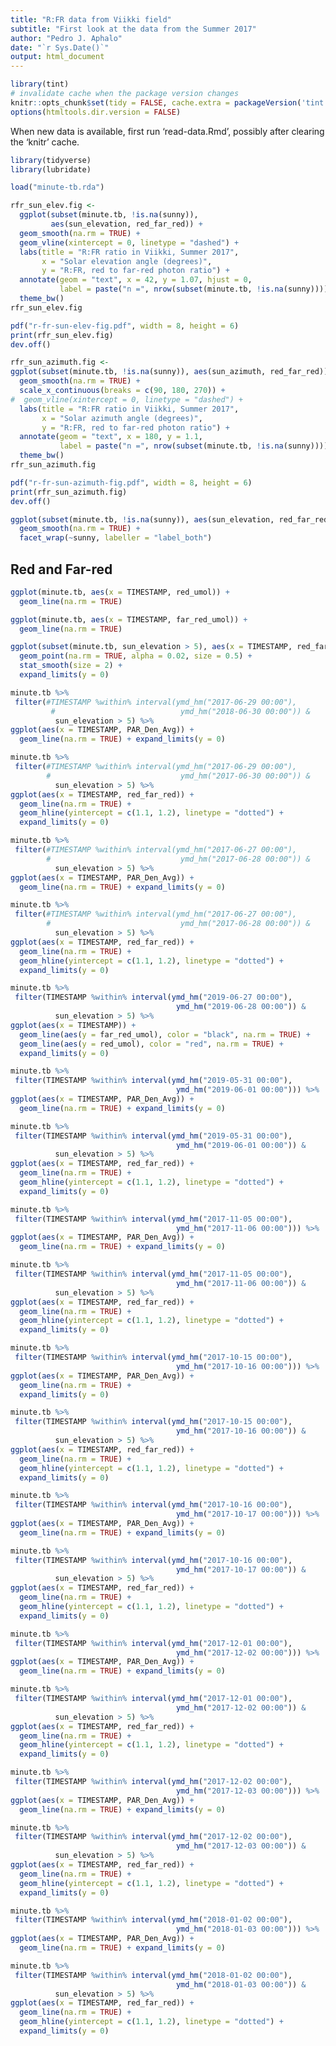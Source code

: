 ```yaml
---
title: "R:FR data from Viikki field"
subtitle: "First look at the data from the Summer 2017"
author: "Pedro J. Aphalo"
date: "`r Sys.Date()`"
output: html_document
---
```


```r
library(tint)
# invalidate cache when the package version changes
knitr::opts_chunk$set(tidy = FALSE, cache.extra = packageVersion('tint'))
options(htmltools.dir.version = FALSE)
```

When new data is available, first run 'read-data.Rmd', possibly after clearing the 'knitr' cache.

```r
library(tidyverse)
library(lubridate)
```


```r
load("minute-tb.rda")
```

```r
rfr_sun_elev.fig <- 
  ggplot(subset(minute.tb, !is.na(sunny)), 
         aes(sun_elevation, red_far_red)) +
  geom_smooth(na.rm = TRUE) +
  geom_vline(xintercept = 0, linetype = "dashed") +
  labs(title = "R:FR ratio in Viikki, Summer 2017",
       x = "Solar elevation angle (degrees)",
       y = "R:FR, red to far-red photon ratio") +
  annotate(geom = "text", x = 42, y = 1.07, hjust = 0,
           label = paste("n =", nrow(subset(minute.tb, !is.na(sunny))))) +
  theme_bw()
rfr_sun_elev.fig
```

```r
pdf("r-fr-sun-elev-fig.pdf", width = 8, height = 6)
print(rfr_sun_elev.fig)
dev.off()
```
```r
rfr_sun_azimuth.fig <- 
ggplot(subset(minute.tb, !is.na(sunny)), aes(sun_azimuth, red_far_red)) +
  geom_smooth(na.rm = TRUE) +
  scale_x_continuous(breaks = c(90, 180, 270)) +
#  geom_vline(xintercept = 0, linetype = "dashed") +
  labs(title = "R:FR ratio in Viikki, Summer 2017",
       x = "Solar azimuth angle (degrees)",
       y = "R:FR, red to far-red photon ratio") +
  annotate(geom = "text", x = 180, y = 1.1,
           label = paste("n =", nrow(subset(minute.tb, !is.na(sunny))))) +
  theme_bw()
rfr_sun_azimuth.fig
```

```r
pdf("r-fr-sun-azimuth-fig.pdf", width = 8, height = 6)
print(rfr_sun_azimuth.fig)
dev.off()
```

```r
ggplot(subset(minute.tb, !is.na(sunny)), aes(sun_elevation, red_far_red)) +
  geom_smooth(na.rm = TRUE) +
  facet_wrap(~sunny, labeller = "label_both")
```

## Red and Far-red

```r
ggplot(minute.tb, aes(x = TIMESTAMP, red_umol)) +
  geom_line(na.rm = TRUE)
```

```r
ggplot(minute.tb, aes(x = TIMESTAMP, far_red_umol)) +
  geom_line(na.rm = TRUE)
```


```r
ggplot(subset(minute.tb, sun_elevation > 5), aes(x = TIMESTAMP, red_far_red)) +
  geom_point(na.rm = TRUE, alpha = 0.02, size = 0.5) + 
  stat_smooth(size = 2) +
  expand_limits(y = 0)
```


```r
minute.tb %>%
 filter(#TIMESTAMP %within% interval(ymd_hm("2017-06-29 00:00"),
         #                            ymd_hm("2018-06-30 00:00")) &
          sun_elevation > 5) %>%
ggplot(aes(x = TIMESTAMP, PAR_Den_Avg)) +
  geom_line(na.rm = TRUE) + expand_limits(y = 0)

```

```r
minute.tb %>%
 filter(#TIMESTAMP %within% interval(ymd_hm("2017-06-29 00:00"),
        #                             ymd_hm("2017-06-30 00:00")) &
          sun_elevation > 5) %>%
ggplot(aes(x = TIMESTAMP, red_far_red)) +
  geom_line(na.rm = TRUE) + 
  geom_hline(yintercept = c(1.1, 1.2), linetype = "dotted") +
  expand_limits(y = 0)

```
```r
minute.tb %>%
 filter(#TIMESTAMP %within% interval(ymd_hm("2017-06-27 00:00"),
        #                             ymd_hm("2017-06-28 00:00")) &
          sun_elevation > 5) %>%
ggplot(aes(x = TIMESTAMP, PAR_Den_Avg)) +
  geom_line(na.rm = TRUE) + expand_limits(y = 0)

```

```r
minute.tb %>%
 filter(#TIMESTAMP %within% interval(ymd_hm("2017-06-27 00:00"),
        #                             ymd_hm("2017-06-28 00:00")) &
          sun_elevation > 5) %>%
ggplot(aes(x = TIMESTAMP, red_far_red)) +
  geom_line(na.rm = TRUE) + 
  geom_hline(yintercept = c(1.1, 1.2), linetype = "dotted") +
  expand_limits(y = 0)

```

```r
minute.tb %>%
 filter(TIMESTAMP %within% interval(ymd_hm("2019-06-27 00:00"),
                                     ymd_hm("2019-06-28 00:00")) &
          sun_elevation > 5) %>%
ggplot(aes(x = TIMESTAMP)) +
  geom_line(aes(y = far_red_umol), color = "black", na.rm = TRUE) +
  geom_line(aes(y = red_umol), color = "red", na.rm = TRUE) + 
  expand_limits(y = 0)
```

```r
minute.tb %>%
 filter(TIMESTAMP %within% interval(ymd_hm("2019-05-31 00:00"),
                                     ymd_hm("2019-06-01 00:00"))) %>%
ggplot(aes(x = TIMESTAMP, PAR_Den_Avg)) +
  geom_line(na.rm = TRUE) + expand_limits(y = 0)

```

```r
minute.tb %>%
 filter(TIMESTAMP %within% interval(ymd_hm("2019-05-31 00:00"),
                                     ymd_hm("2019-06-01 00:00")) &
          sun_elevation > 5) %>%
ggplot(aes(x = TIMESTAMP, red_far_red)) +
  geom_line(na.rm = TRUE) + 
  geom_hline(yintercept = c(1.1, 1.2), linetype = "dotted") +
  expand_limits(y = 0)

```

```r
minute.tb %>%
 filter(TIMESTAMP %within% interval(ymd_hm("2017-11-05 00:00"),
                                     ymd_hm("2017-11-06 00:00"))) %>%
ggplot(aes(x = TIMESTAMP, PAR_Den_Avg)) +
  geom_line(na.rm = TRUE) + expand_limits(y = 0)

```

```r
minute.tb %>%
 filter(TIMESTAMP %within% interval(ymd_hm("2017-11-05 00:00"),
                                     ymd_hm("2017-11-06 00:00")) &
          sun_elevation > 5) %>%
ggplot(aes(x = TIMESTAMP, red_far_red)) +
  geom_line(na.rm = TRUE) + 
  geom_hline(yintercept = c(1.1, 1.2), linetype = "dotted") +
  expand_limits(y = 0)

```

```r
minute.tb %>%
 filter(TIMESTAMP %within% interval(ymd_hm("2017-10-15 00:00"),
                                     ymd_hm("2017-10-16 00:00"))) %>%
ggplot(aes(x = TIMESTAMP, PAR_Den_Avg)) +
  geom_line(na.rm = TRUE) + 
  expand_limits(y = 0)

```

```r
minute.tb %>%
 filter(TIMESTAMP %within% interval(ymd_hm("2017-10-15 00:00"),
                                     ymd_hm("2017-10-16 00:00")) &
          sun_elevation > 5) %>%
ggplot(aes(x = TIMESTAMP, red_far_red)) +
  geom_line(na.rm = TRUE) + 
  geom_hline(yintercept = c(1.1, 1.2), linetype = "dotted") +
  expand_limits(y = 0)

```


```r
minute.tb %>%
 filter(TIMESTAMP %within% interval(ymd_hm("2017-10-16 00:00"),
                                     ymd_hm("2017-10-17 00:00"))) %>%
ggplot(aes(x = TIMESTAMP, PAR_Den_Avg)) +
  geom_line(na.rm = TRUE) + expand_limits(y = 0)
```

```r
minute.tb %>%
 filter(TIMESTAMP %within% interval(ymd_hm("2017-10-16 00:00"),
                                     ymd_hm("2017-10-17 00:00")) &
          sun_elevation > 5) %>%
ggplot(aes(x = TIMESTAMP, red_far_red)) +
  geom_line(na.rm = TRUE) + 
  geom_hline(yintercept = c(1.1, 1.2), linetype = "dotted") +
  expand_limits(y = 0)

```


```r
minute.tb %>%
 filter(TIMESTAMP %within% interval(ymd_hm("2017-12-01 00:00"),
                                     ymd_hm("2017-12-02 00:00"))) %>%
ggplot(aes(x = TIMESTAMP, PAR_Den_Avg)) +
  geom_line(na.rm = TRUE) + expand_limits(y = 0)
```

```r
minute.tb %>%
 filter(TIMESTAMP %within% interval(ymd_hm("2017-12-01 00:00"),
                                     ymd_hm("2017-12-02 00:00")) &
          sun_elevation > 5) %>%
ggplot(aes(x = TIMESTAMP, red_far_red)) +
  geom_line(na.rm = TRUE) + 
  geom_hline(yintercept = c(1.1, 1.2), linetype = "dotted") +
  expand_limits(y = 0)

```

```r
minute.tb %>%
 filter(TIMESTAMP %within% interval(ymd_hm("2017-12-02 00:00"),
                                     ymd_hm("2017-12-03 00:00"))) %>%
ggplot(aes(x = TIMESTAMP, PAR_Den_Avg)) +
  geom_line(na.rm = TRUE) + expand_limits(y = 0)
```

```r
minute.tb %>%
 filter(TIMESTAMP %within% interval(ymd_hm("2017-12-02 00:00"),
                                     ymd_hm("2017-12-03 00:00")) &
          sun_elevation > 5) %>%
ggplot(aes(x = TIMESTAMP, red_far_red)) +
  geom_line(na.rm = TRUE) + 
  geom_hline(yintercept = c(1.1, 1.2), linetype = "dotted") +
  expand_limits(y = 0)

```


```r
minute.tb %>%
 filter(TIMESTAMP %within% interval(ymd_hm("2018-01-02 00:00"),
                                     ymd_hm("2018-01-03 00:00"))) %>%
ggplot(aes(x = TIMESTAMP, PAR_Den_Avg)) +
  geom_line(na.rm = TRUE) + expand_limits(y = 0)
```

```r
minute.tb %>%
 filter(TIMESTAMP %within% interval(ymd_hm("2018-01-02 00:00"),
                                     ymd_hm("2018-01-03 00:00")) &
          sun_elevation > 5) %>%
ggplot(aes(x = TIMESTAMP, red_far_red)) +
  geom_line(na.rm = TRUE) + 
  geom_hline(yintercept = c(1.1, 1.2), linetype = "dotted") +
  expand_limits(y = 0)

```
